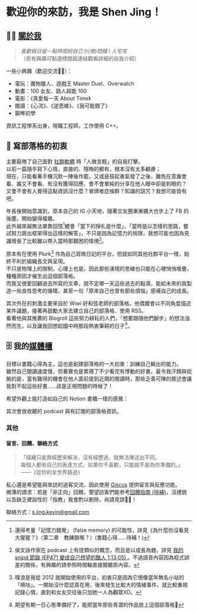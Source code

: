 
# 歡迎你的來訪，我是 Shen Jing！

## 🚶‍♂️ [關於我](https://shenjing.me)

> *喜歡假日留一點時間給自己ㄉ(微)悶騷 I 人宅宅*  
> （若有興趣可點選標題超連結觀看詳細的自我介紹）

一些小興趣（歡迎交流🫶🏻）：  

- 電玩：魔物獵人、遊戲王 Master Duel、Overwatch
- 動畫：100 女友、路人超能 100  
- 電影：《真愛每一天 About Time》  
- 閱讀：《心流》、《逆思維》、《我可能錯了》  
- 鋼琴初學  

資訊工程學系出身，現職工程師，工作使用 C++。

## 📝 寫部落格的初衷

主要厭倦了自己面對 [社群軟體](/blog/social-media) 時「人微言輕」的自我打擊。  
以前一篇隨手寫下心情，直接的、隱晦的都有，根本沒有太多顧慮；  
現在，只能看著手機沉默一陣後作罷，又或是鼓起勇氣發了之後，難免在意誰會看、誰又不會看、有沒有獲得回應、會不會單純的分享在他人眼中卻是刺眼的？  
又會不會有人覺得這點資訊沒什麼？冒牌者症候群？知識的詛咒？我想可能皆有吧。  

年長後開始意識到，原本自己的 IG 小天地，隨著交友圈漸漸擴大也步上了 FB 的後塵，開始變得複雜。  
此外越來越無法單靠回憶[^false_memory]體會「當下的掙扎是什麼」、「當時是以怎樣的思路，嘗試努力跳出框架得出這樣的解答」，不只是因為記憶力的局限，我想可能也因為見識增長了比較難以帶入當時那艱困的情境[^Houwenyong]。  

原本有在使用 Plurk[^Plurk] 作為自己寫微日記的平台，但就如同其他社群平台一樣，始終不利於組織長文與呈現。  
不只是物理上的限制，心理上也是。因此那些湧現的思緒也只能在心裡悄悄堆疊，種種原因才催生出這個部落格。  
而我又很愛回顧過去所寫的文章，說不定哪一天這些過去的點滴，能給未來的我製造一些良性思考的循環，甚至一句「原來自己也曾有那些煩惱」感嘆自己的成長。  

其次外在的刺激主要來自於 Wiwi 好和弦老師的部落格，他偶爾會以不同角度描述某件議題，接著再鼓勵大家去建立自己的部落格、使用 RSS。  
看著他與其推薦的 Blogroll 這些努力耕耘的人們，「想要跟隨他們腳步」的想法油然而生，以及讓我回想起國中時那段熱衷筆耕的日子[^junior]。  

## 🗄️ 我的[媒體櫃](/mediashelf/Introduction)

目標以書籍心得為主，這也是創建部落格的一大初衷：訓練自己輸出的能力。  
雖然自己閱讀速度慢，但著實也是累積了不少看完有悸動的好書。最令我汗顏與扼腕的是，當有難得的機會在他人面前提到近期的閱讀時，那些乏善可陳的敘述會讓我對不起這些好書……該是正視問題的時候了！  

希望外觀上能打造如自己的 Notion 書櫃一樣的感覺：
<IdealImage img={Notion_bookshelf} alt="我的圖片" />

其次會放收聽的 podcast 與有訂閱的部落格資訊。

### 其他

#### 留言、回饋、聯絡方式

> 「描繪只能靠經歷來解決，沒有經歷過，就無法陳述出不同。  
> 每個人都有自己的表達方式，如果你不喜歡，只能說不是為你準備的。」——《從你的全世界路過》

私心還是希望能與來訪的過客交流，因此使用 [Giscus](https://giscus.app/zh-TW) 提供留言與反應功能。  
微薄的請求：若是「非正向」回饋，墾望訪客們能參考[回饋指南 (待補)](https://shenjing.me)，沒禮貌以及缺乏建設性的「指教」我會酌以刪除，尚請見諒🙇‍♂️！

聯絡方式：s.jing.kevin@gmail.com

[^Houwenyong]: 侯文詠作家在 podcast 上有提類似的概念，而且是以成長為題，詳見 [我的 snipd 節錄 (EP471 變成自己想望的酷人 1:13:05) ](https://share.snipd.com/snip/df5d8834-ff0e-4ac0-ab12-ee9db5c36968)。不過語音內容因為程式誤差的關係，有興趣的請參照時間軸直接閱聽原內容。

[^false_memory]: 還得考量「記憶力錯覺」 (false memory) 的可能性，詳見《為什麼你沒看見大猩猩？》〈第二章　教練鎖喉？〉(書籍心得……待補！)

[^Plurk]: 噗浪是我從 2012 就開始使用的平台，初衷只是因為它很像當年無名小站的「嘀咕」。一開始沒什麼認真在用，後來發生比較大的情緒事件，就比較重視記錄心情，直到和女友交往後只加她一人為觀眾XD。

[^junior]: 期望有朝一日心態準備好了，能把當年那些青澀的作品放上這個部落格🫣
